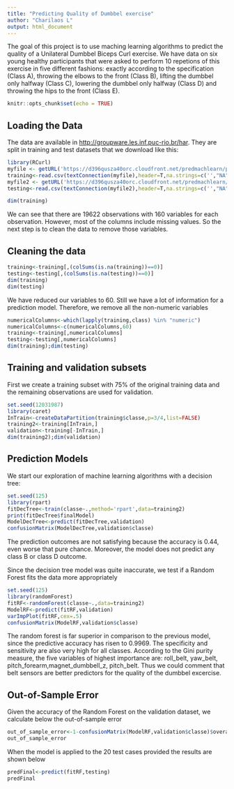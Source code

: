 ```yaml
---
title: "Predicting Quality of Dumbbel exercise"
author: "Charilaos L"
output: html_document
---
```

The goal of this project is to use maching learning algorithms to predict the quality of a Unilateral Dumbbel Biceps Curl exercise. We have data on six young healthy participants that were asked to perform 10 repetions of this exercise in five different fashions: exactly according to the specification (Class A), throwing the elbows to the front (Class B), lifting the dumbbel only halfway (Class C), lowering the dumbbel only halfway (Class D) and throwing the hips to the front (Class E).

```r
knitr::opts_chunk$set(echo = TRUE)
```

## Loading the Data 

The data are available in <http://groupware.les.inf.puc-rio.br/har>. They are split in training and test datasets that we download like this:

```r
library(RCurl)
myfile <- getURL('https://d396qusza40orc.cloudfront.net/predmachlearn/pml-training.csv', ssl.verifyhost=FALSE, ssl.verifypeer=FALSE)
training<-read.csv(textConnection(myfile),header=T,na.strings=c('',"NA"))
myfile2 <- getURL('https://d396qusza40orc.cloudfront.net/predmachlearn/pml-testing.csv', ssl.verifyhost=FALSE, ssl.verifypeer=FALSE)
testing<-read.csv(textConnection(myfile2),header=T,na.strings=c('',"NA"))
```

```r
dim(training)
```

We can see that there are 19622 observations with 160 variables for each observation. However, most of the columns include missing values. So the next step is to clean the data to remove those variables. 

## Cleaning the data 

```r
training<-training[,(colSums(is.na(training))==0)]
testing<-testing[,(colSums(is.na(testing))==0)]
dim(training)
dim(testing)
```

We have reduced our variables to 60. Still we have a lot of information for a prediction model. Therefore, we remove all the non-numeric variables

```r
numericalColumns<-which(lapply(training,class) %in% "numeric")
numericalColumns<-c(numericalColumns,60)
training<-training[,numericalColumns]
testing<-testing[,numericalColumns]
dim(training);dim(testing)
```

## Training and validation subsets 
First we create a training subset with 75% of the original training data and the remaining observations are used for validation. 

```r
set.seed(12031987)
library(caret)
InTrain<-createDataPartition(training$classe,p=3/4,list=FALSE)
training2<-training[InTrain,]
validation<-training[-InTrain,]
dim(training2);dim(validation)
```

## Prediction Models

We start our exploration of machine learning algorithms with a decision tree:
```r
set.seed(125)
library(rpart)
fitDecTree<-train(classe~.,method='rpart',data=training2)
print(fitDecTree$finalModel)
ModelDecTree<-predict(fitDecTree,validation)
confusionMatrix(ModelDecTree,validation$classe)
```

The prediction outcomes are not satisfying because the accuracy is 0.44, even worse that pure chance. Moreover, the model does not predict any class B or class D outcome. 

Since the decision tree model was quite inaccurate, we test if a Random Forest fits the data more appropriately
```r
set.seed(125)
library(randomForest)
fitRF<-randomForest(classe~.,data=training2)
ModelRF<-predict(fitRF,validation)
varImpPlot(fitRF,cex=.5)
confusionMatrix(ModelRF,validation$classe)
```

The random forest is far superior in comparison to the previous model, since the predictive accuracy has risen to 0.9969. The specificity and sensitivity are also very high for all classes. According to the Gini purity measure, the five variables of highest importance are: roll_belt, yaw_belt,  pitch_forearm,magnet_dumbbell_z, pitch_belt. Thus we could comment that belt sensors are better predictors for the quality of the dumbbel excercise. 

## Out-of-Sample Error

Given the accuracy of the Random Forest on the validation dataset, we calculate below the out-of-sample error
```r
out_of_sample_error<-1-confusionMatrix(ModelRF,validation$classe)$overall[[1]]
out_of_sample_error
```

When the model is applied to the 20 test cases provided the results are shown below 

```r
predFinal<-predict(fitRF,testing)
predFinal
```


